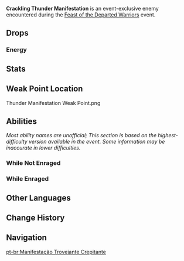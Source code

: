 {{About|the event-exclusive variant|the normal variant|Thunder Manifestation}}
{{Enemy Infobox
|image    = Enemy Thunder Manifestation.png
|title    = Stormy Resentment
|dmgtype  = Electro
|weakpoint = yes
|type     = Event Bosses
|family   = Elemental Lifeforms
|ability1 = Fury
|ability2 = Teleport
}}
'''Crackling Thunder Manifestation''' is an event-exclusive enemy encountered during the [[Feast of the Departed Warriors]] event.

==Drops==
===Energy===
{{Energy Drops
|type  = Electro
|hp1   = 75
|o1    = 1
|hp2   = 50
|o2    = 1
|hp3   = 25
|o3    = 1
|hp4   = 0
|p4    = 2
}}

==Stats==
{{Enemy Stats
|electro_res = Immune
|hp_ratio    = 18
|hp_type     = 2
|atk_ratio   = 7.2
|atk_type    = 2
|hide_notes  = 1
}}

==Weak Point Location==
<gallery>
Thunder Manifestation Weak Point.png
</gallery>

==Abilities==
''Most ability names are unofficial; This section is based on the highest-difficulty version available in the event. Some information may be inaccurate in lower difficulties.''
{{Enemy Attacks
|name_1 = ATK Bonus
|desc_1 = The Crackling Thunder Manifestation has a '''25%''' [[ATK]] Bonus at all times. This stacks additively with other sources of ATK% buffs or debuffs.
}}

===While Not Enraged===
{{Enemy Attacks
|name_1 = Lightning Probes (Enhanced)
|file_1 = Crackling Thunder Manifestation Strike Probes (Enhanced)
|desc_1 = Flies into the air and releases 3 Lightning Strike Probes around the arena that pulse intermittently, dealing '''16.6% ATK''' as {{Color|Electro DMG}} on landing. Upon entering the range of a Lightning Strike Probe while it is pulsing, the Thunder Manifestation continuously gains [[Rage]], but will lose the accumulated Rage if the player exits the range. The Lightning Strike Probes are {{Electro}} objects that can be destroyed using the appropriate [[Elemental Reaction]]s.
{{Elemental Shield Data|Electro|3|noec=1}}

|name_2 = Close-Range Detection
|desc_2 = Releases a shockwave below itself, dealing '''83.3% ATK''' as {{Color|Electro DMG}}. If this attack hits the player, the Crackling Thunder Manifestation will immediately become enraged.
|strat_2 = Exit its range or utilize [[dash]] [[i-frames]] to avoid being hit.

|name_3 = Slicing Storm (Enhanced)
|desc_3 = Summons 2 replicas of itself. The Crackling Thunder Manifestation and its replicas curl up and rotates their wings, spinning forward and rapidly slicing targets in its way, rapidly dealing '''27.7% ATK''' as {{Color|Electro DMG}}. If this attack hits the player, the Crackling Thunder Manifestation will immediately become enraged.

|name_4 = Walls of Lightning (Enhanced)
|desc_4 = Summons 4 walls of lightning which close in towards the center of the arena, rapidly dealing '''100% ATK''' as {{Color|Electro DMG}} on contact. If this attack hits the player, the Crackling Thunder Manifestation will immediately become enraged.
|strat_4 = The walls can be dashed through without taking DMG.

|name_5 = Strifeful Lightning (Enhanced)
|file_5 = Crackling Thunder Manifestation Furious Thunderbolts (Enhanced)
|desc_5 = Flies up and calls forth 2 waves of lightning bolts to descend upon the target. The bolts will strike in a circular area, and for every wave it will strike 8 times, each dealing '''43.3% ATK''' as {{Color|Electro DMG}}. If this attack hits the player, the Crackling Thunder Manifestation will immediately become enraged.
|strat_5 = Stay near the center of the arena to be completely safe from this attack.

|name_6 = Thundering Shackles
|file_6 = Crackling Thunder Manifestation Thunder Cage
|desc_6 = Unleashing 4 electrical prisons that travel in random directions across the arena, dealing '''27.7% ATK''' as {{Color|Electro DoT}} if touched or inside of. If this attack hits the player, the Crackling Thunder Manifestation will immediately become enraged.
|strat_6 = Stay near the center of the arena to be completely safe from this attack.
}}

===While Enraged===
{{Enemy Attacks
|name_1 = Torrential Rainfall
|desc_1 = Immediately after locking onto the player, sends out waves of rapid lightning strikes in all directions and removes all Strike Probes and Thunder Cages present on the field. Each lightning strike deals '''50% ATK''' as {{Color|Electro DMG}}.

|name_2 = Slicing Storm (Enhanced)
|desc_2 = Summons 2 replicas of itself. The Crackling Thunder Manifestation and its replicas curl up and rotates their wings, spinning forward and rapidly slicing targets in its way, rapidly dealing '''27.7% ATK''' as {{Color|Electro DMG}}.

|name_3 = Thunderous Wingslash
|file_3 = Crackling Thunder Manifestation Smack
|desc_3 = If the player attacks the Crackling Thunder Manifestation in melee range, quickly raises one of its wings and smacks at its target, dealing '''55.5% ATK''' as {{Color|Electro DMG}}.

|name_4 = Walls of Lightning
|desc_4 = Summons two walls of lightning to the target's sides which quickly close in on them, rapidly dealing '''100% ATK''' as {{Color|Electro DMG}} on contact.

|name_5 = Sundering Plumes (Enhanced)
|desc_5 = Summons 2 replicas of itself. The Crackling Thunder Manifestation and its replicas each forms five sets of electric feathers, and releases them against the target, each dealing '''28.8% ATK''' as {{Color|Electro DMG}}.

|name_6 = Dive Bomb
|desc_6 = Flies and repositions itself near the border of the arena, then it dives forward in a straight line twice, dealing '''83.3% ATK''' as {{Color|Electro DMG}}.

|name_7 = Strifeful Lightning
|file_7 = Crackling Thunder Manifestation Furious Thunderbolts
|desc_7 = Flies up and calls forth 3 waves of lightning bolts to descend upon the target. The bolts will strike in a circular area, and for every wave it will strike 3 times, each dealing '''43.3% ATK''' as {{Color|Electro DMG}}.

|name_8 = Thundering Shackles
|file_8 = Crackling Thunder Manifestation Homing Thunder Cage
|desc_8 = Charges up and marks the target with a thunder circle for a short duration. The circle will then stop and activate, unleashing an electrical prison that homes in on the target, dealing '''27.7% ATK''' as {{Color|Electro DoT}} if touched or inside of.
}}

==Other Languages==
{{Other Languages
|en      = Crackling Thunder Manifestation
|zhs     = 雷音权现・裂鸣
|zhs_rm  = Léiyīn Quánxiàn - Lièmíng
|zht     = 雷音權現・裂鳴
|zht_rm  = Léiyīn Quánxiàn - Lièmíng
|zh_tl   = 
|ja      = 雷音権現・裂鳴
|ja_rm   = Raion Gongen - Retsumei{{Assumed}}
|ja_tl   = 
|ko      = 뇌음의 권현・포효
|ko_rm   = Noe'eum-ui Gwonhyeon - Pohyo
|ko_tl   = Incarnation of Thunder Sound - Howling
|es      = Manifestación del Trueno&nbsp;-&nbsp;Grito desgarrador
|es_tl   = Thunder Manifestation&nbsp;-&nbsp;Piercing Cry
|fr      = Manifestation crépitante du tonnerre
|fr_tl   = Crackling Thunder Manifestation
|ru      = Рокочущая манифестация грома
|ru_tl   = Rumbling Thunder Manifestation
|th      = Crackling Thunder Manifestation
|vi      = Thực Thể Sấm Sét - Nổ Sấm
|vi_tl   = 
|de      = Reißende Verkörperung des Donners
|de_tl   = Ripping Embodiment of Thunder
|id      = Crackling Thunder Manifestation
|pt      = Manifestação Trovejante Crepitante
|pt_tl   = 
|tr      = Çatırdayan Yıldırım Alameti
|tr_tl   = 
|it      = Manifestazione del tuono crepitante
|it_tl   = Crackling Thunder Manifestation
}}

==Change History==
{{Change History|3.7}}

==Navigation==
{{Enemy Navbox|Special}}

[[pt-br:Manifestação Trovejante Crepitante]]